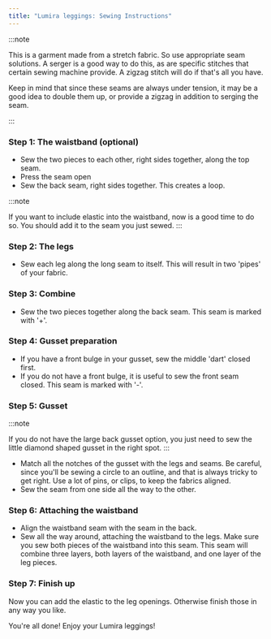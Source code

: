 ```yaml
---
title: "Lumira leggings: Sewing Instructions"
---
```


:::note


This is a garment made from a stretch fabric. So use appropriate seam solutions. A serger is a good way to do this, as 
are specific stitches that certain sewing machine provide. A zigzag stitch will do if that's all you have.

Keep in mind that since these seams are always under tension, it may be a good idea to double them up, or 
provide a zigzag in addition to serging the seam. 

:::

### Step 1: The waistband (optional)

- Sew the two pieces to each other, right sides together, along the top seam.
- Press the seam open
- Sew the back seam, right sides together. This creates a loop.

:::note

If you want to include elastic into the waistband, now is a good time to do so. You should
add it to the seam you just sewed.
:::

### Step 2: The legs

- Sew each leg along the long seam to itself. This will result in two 'pipes' of your fabric.

### Step 3: Combine

- Sew the two pieces together along the back seam. This seam is marked with '+'.

### Step 4: Gusset preparation

- If you have a front bulge in your gusset, sew the middle 'dart' closed first.
- If you do not have a front bulge, it is useful to sew the front seam closed. This seam is marked with '-'.

### Step 5: Gusset 

:::note

If you do not have the large back gusset option, you just need to sew the little diamond shaped gusset
in the right spot.
:::

- Match all the notches of the gusset with the legs and seams. Be careful, since you'll be sewing a circle 
to an outline, and that is always tricky to get right. Use a lot of pins, or clips, to keep the fabrics
aligned. 
- Sew the seam from one side all the way to the other.

### Step 6: Attaching the waistband

- Align the waistband seam with the seam in the back.
- Sew all the way around, attaching the waistband to the legs. Make sure you sew both pieces of the waistband
into this seam. This seam will combine three layers, both layers of the waistband, and one layer of the leg 
pieces.

### Step 7: Finish up

Now you can add the elastic to the leg openings. Otherwise finish those in any way you like.


You're all done! Enjoy your Lumira leggings!
